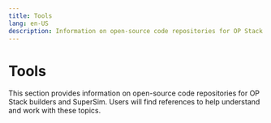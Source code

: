 ```yaml
---
title: Tools
lang: en-US
description: Information on open-source code repositories for OP Stack builders and SuperSim.
---
```



# Tools

This section provides information on open-source code repositories for OP Stack builders and SuperSim. Users will find references to help understand and work with these topics.

<Cards>
  <Card title="Open-Source Code Repository for OP Stack Builders" href="/builders/app-developers/tools/ecosystem-overview" />

  <Card title="SuperSim" href="/builders/app-developers/tools/supersim" />

  <Card title="Build" href="/app-developers/tools/build" />
  <Card title="Connect" href="/app-developers/tools/connect" />
  <Card title="Open source code repo" href="/app-developers/tools/ecosystem-overview" />
  <Card title="Monitor" href="/app-developers/tools/monitor" />
  <Card title="Op Tools" href="/app-developers/tools/op-tools" />
  <Card title="Developer tools" href="/app-developers/tools/overview" />
  <Card title="Supersim" href="/app-developers/tools/supersim" />
</Cards>
